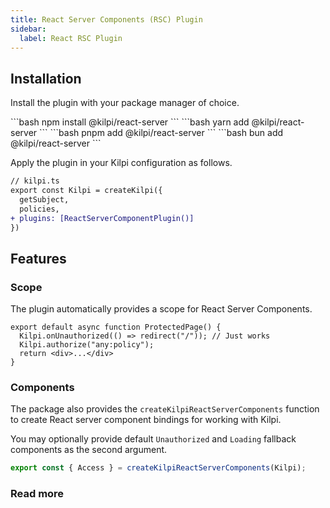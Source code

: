 ```yaml
---
title: React Server Components (RSC) Plugin
sidebar:
  label: React RSC Plugin 
---
```



## Installation

Install the plugin with your package manager of choice.

<Tabs syncKey="package-manager">
  <TabItem label="npm">
    ```bash
    npm install @kilpi/react-server
    ```
  </TabItem>

  <TabItem label="yarn">
    ```bash
    yarn add @kilpi/react-server
    ```
  </TabItem>

  <TabItem label="pnpm">
    ```bash
    pnpm add @kilpi/react-server
    ```
  </TabItem>

  
  <TabItem label="bun">
    ```bash
    bun add @kilpi/react-server
    ```
  </TabItem>
</Tabs>

Apply the plugin in your Kilpi configuration as follows.

```diff lang="ts"
// kilpi.ts
export const Kilpi = createKilpi({
  getSubject,
  policies,
+ plugins: [ReactServerComponentPlugin()]
})
```

## Features

### Scope

The plugin automatically provides a scope for React Server Components.

```tsx {2,3}
export default async function ProtectedPage() {
  Kilpi.onUnauthorized(() => redirect("/")); // Just works
  Kilpi.authorize("any:policy");
  return <div>...</div>
}
```

### Components

The package also provides the `createKilpiReactServerComponents` function to create React server component bindings for working with Kilpi.

You may optionally provide default `Unauthorized` and `Loading` fallback components as the second argument.

```ts
export const { Access } = createKilpiReactServerComponents(Kilpi);
```

### Read more

<LinkCard
  title="Read more"
  description="Learn more about React Server Components in the RSC installation guide."
  href="/installation/react-server-components"
/>